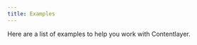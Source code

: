 ```yaml
---
title: Examples
---
```


Here are a list of examples to help you work with Contentlayer.

<div className="grid md:grid-cols-2 gap-4">
  <Card
    title="next-contentlayer-example"
    body="A basic Next.js blog using Contentlayer."
    link={{
      label: 'View Project',
      url: 'https://github.com/contentlayerdev/next-contentlayer-example',
    }}
  />
</div>
